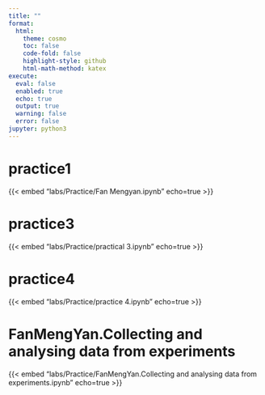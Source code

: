 ```yaml
---
title: ""
format:
  html:
    theme: cosmo
    toc: false
    code-fold: false
    highlight-style: github
    html-math-method: katex
execute:
  eval: false
  enabled: true
  echo: true      
  output: true    
  warning: false  
  error: false    
jupyter: python3
---
```



# practice1
{{< embed "labs/Practice/Fan Mengyan.ipynb" echo=true >}}

# practice3
{{< embed "labs/Practice/practical 3.ipynb" echo=true >}}

# practice4
{{< embed "labs/Practice/practice 4.ipynb" echo=true >}}

# FanMengYan.Collecting and analysing data from experiments
{{< embed "labs/Practice/FanMengYan.Collecting and analysing data from experiments.ipynb" echo=true >}}

